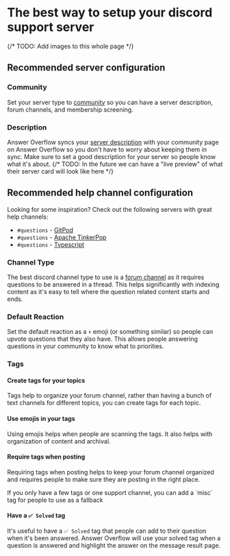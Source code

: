 # The best way to setup your discord support server

{/* TODO: Add images to this whole page */}

## Recommended server configuration

### Community

Set your server type to [community](https://support.discord.com/hc/en-us/articles/360047132851-Enabling-Your-Community-Server) so you can have a server description, forum channels, and membership screening.

### Description

Answer Overflow syncs your [server description](https://www.howtogeek.com/739355/how-to-set-up-a-community-server-on-discord/) with your community page on Answer Overflow so you don't have to worry about keeping them in sync. Make sure to set a good description for your server so people know what it's about.
{/* TODO: In the future we can have a "live preview" of what their server card will look like here */}

## Recommended help channel configuration

Looking for some inspiration? Check out the following servers with great help channels:
- `#questions` - [GitPod](https://discord.gg/gitpod)
- `#questions` - [Apache TinkerPop](https://discord.gg/56PMgQB7X5)
- `#questions` - [Typescript](https://discord.gg/typescript)

### Channel Type

The best discord channel type to use is a [forum channel](https://support.discord.com/hc/en-us/articles/6208479917079-Forum-Channels-FAQ) as it requires questions to be answered in a thread. This helps significantly with indexing content as it's easy to tell where the question related content starts and ends.

### Default Reaction

Set the default reaction as a `⬆️` emoji (or something similar) so people can upvote questions that they also have. This allows people answering questions in your community to know what to priorities.

### Tags

#### Create tags for your topics

Tags help to organize your forum channel, rather than having a bunch of text channels for different topics, you can create tags for each topic.


#### Use emojis in your tags

Using emojis helps when people are scanning the tags. It also helps with organization of content and archival.

#### Require tags when posting

Requiring tags when posting helps to keep your forum channel organized and requires people to make sure they are posting in the right place.


<Callout emoji="ℹ️" type='info' >
  If you only have a few tags or one support channel, you can add a `misc` tag for people to use as a fallback
</Callout>

#### Have a `✅ Solved` tag

It's useful to have a `✅ Solved` tag that people can add to their question when it's been answered. Answer Overflow will use your solved tag when a question is answered and highlight the answer on the message result page.
